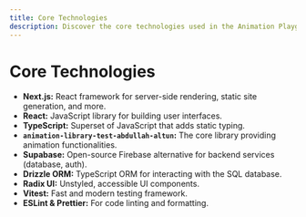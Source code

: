 ```yaml
---
title: Core Technologies
description: Discover the core technologies used in the Animation Playground.
---
```


# Core Technologies

- **Next.js:** React framework for server-side rendering, static site generation, and more.
- **React:** JavaScript library for building user interfaces.
- **TypeScript:** Superset of JavaScript that adds static typing.
- **`animation-library-test-abdullah-altun`:** The core library providing animation functionalities.
- **Supabase:** Open-source Firebase alternative for backend services (database, auth).
- **Drizzle ORM:** TypeScript ORM for interacting with the SQL database.
- **Radix UI:** Unstyled, accessible UI components.
- **Vitest:** Fast and modern testing framework.
- **ESLint & Prettier:** For code linting and formatting.
